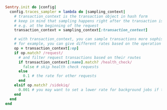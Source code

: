 ```ruby
Sentry.init do |config|
  config.traces_sampler = lambda do |sampling_context|
    # transaction_context is the transaction object in hash form
    # keep in mind that sampling happens right after the transaction is initialized
    # e.g. at the beginning of the request
    transaction_context = sampling_context[:transaction_context]

    # with transaction_context, you can sample transactions more sophisticatedly
    # for example, you can give different rates based on the operation
    op = transaction_context[:op]
    if op.match? /request/
      # and filter request transactions based on their routes
      if transaction_context[:name].match? /health_check/
        false # skip health check requests
      else
        0.1 # the rate for other requests
      end
    elsif op.match? /sidekiq/
      0.001 # you may want to set a lower rate for background jobs if the number is large
    end
  end
end
```
